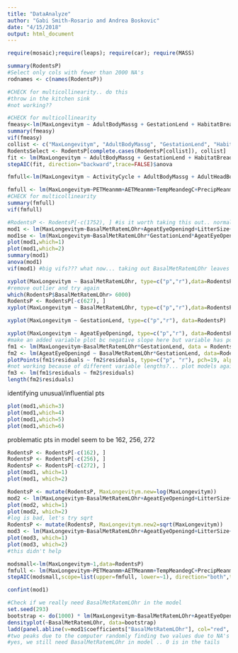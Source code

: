```yaml
---
title: "DataAnalyze"
author: "Gabi Smith-Rosario and Andrea Boskovic"
date: "4/15/2018"
output: html_document
---
```


```r
require(mosaic);require(leaps); require(car); require(MASS)
```

```r
summary(RodentsP)
#Select only cols with fewer than 2000 NA's
rodnames <- c(names(RodentsP))
```

```r
#CHECK for multicollinearity.. do this
#throw in the kitchen sink
#not working??

#CHECK for multicollinearity
fmeasy<-lm(MaxLongevitym ~ AdultBodyMassg + GestationLend + HabitatBreadth + LitterSize + LittersPerYear + PopulationDensitynkm + SexualMaturityAged + WeaningAged + HuPopDenMeannkm + HuPopDenpnkm + HuPopDenChange + TempMeandegC, data=RodentsP)
summary(fmeasy)
vif(fmeasy)
collist <- c("MaxLongevitym", "AdultBodyMassg", "GestationLend", "HabitatBreadth", "LitterSize", "LittersPerYear", "PopulationDensitynkm", "SexualMaturityAged", "WeaningAged", "HuPopDenMeannkm", "HuPopDenpnkm", "HuPopDenChange", "TempMeandegC")
RodentsSelect <- RodentsP[complete.cases(RodentsP[collist]), collist]
fit <- lm(MaxLongevitym ~ AdultBodyMassg + GestationLend + HabitatBreadth + LitterSize + LittersPerYear + PopulationDensitynkm + SexualMaturityAged + WeaningAged + HuPopDenMeannkm + HuPopDenpnkm + HuPopDenChange + TempMeandegC, data=RodentsSelect)
stepAIC(fit, direction="backward",trace=FALSE)$anova
```

```r
fmfull<-lm(MaxLongevitym ~ ActivityCycle + AdultBodyMassg + AdultHeadBodyLenmm + AgeatEyeOpeningd + AgeatFirstBirthd + BasalMetRatemLOhr + BasalMetRateMassg + DietBreadth + GestationLend + HabitatBreadth + HomeRangekm + InterbirthIntervald + LitterSize + LittersPerYear + NeonateBodyMassg + PopulationDensitynkm + PopulationGrpSize + SexualMaturityAged + SocialGrpSize + TeatNumber + Terrestriality + TrophicLevel + WeaningAged + WeaningBodyMassg + GRAreakm + GRMaxLatdd + GRMinLatdd + GRMidRangeLatdd + GRMaxLongdd + GRMinLongdd + GRMidRangeLongdd + HuPopDenMinnkm + HuPopDenMeannkm + HuPopDenpnkm + HuPopDenChange + PrecipMeanmm + TempMeandegC + AETMeanmm + PETMeanmm,data=RodentsP)
```

```r
fmfull <- lm(MaxLongevitym~PETMeanmm+AETMeanmm+TempMeandegC+PrecipMeanmm+HuPopDenChange+HuPopDenpnkm+HuPopDenMeannkm+HuPopDenMinnkm+GRMidRangeLongdd+GRMinLongdd+GRMaxLongdd+GRAreakm+GRMaxLatdd+GRMinLatdd+GRMidRangeLatdd,data=RodentsP)
#CHECK for multicollinearity
summary(fmfull)
vif(fmfull)
```

```r
#RodentsP <- RodentsP[-c(1752), ] #is it worth taking this out.. normality condition gets really bad
mod1 <- lm(MaxLongevitym~BasalMetRatemLOhr+AgeatEyeOpeningd+LitterSize+GestationLend, data = RodentsP)
mod1se <- lm(MaxLongevitym~BasalMetRatemLOhr*GestationLend*AgeatEyeOpeningd, data = RodentsP)
plot(mod1,which=1)
plot(mod1,which=2)
summary(mod1)
anova(mod1)
vif(mod1) #big vifs??? what now... taking out BasalMetRatemLOhr leaves only 1 significant predictor at alpha=0.05 level
```

```r
xyplot(MaxLongevitym ~ BasalMetRatemLOhr, type=c("p","r"),data=RodentsP)
#remove outlier and try again
which(RodentsP$BasalMetRatemLOhr> 6000)
RodentsP <- RodentsP[-c(627), ]
xyplot(MaxLongevitym ~ BasalMetRatemLOhr, type=c("p","r"),data=RodentsP)
```

```r
xyplot(MaxLongevitym ~ GestationLend, type=c("p","r"), data=RodentsP)
```

```r
xyplot(MaxLongevitym ~ AgeatEyeOpeningd, type=c("p","r"), data=RodentsP)
#make an added variable plot bc negative slope here but variable has positive slope coef in model with other predictors
fm1 <- lm(MaxLongevitym~BasalMetRatemLOhr*GestationLend, data = RodentsP)
fm2 <- lm(AgeatEyeOpeningd ~ BasalMetRatemLOhr*GestationLend, data=RodentsP)
plotPoints(fm1$residuals ~ fm2$residuals, type=c("p", "r"), pch=19, alpha=0.3, cex=2, main="Added Variable Plot for AgeatEyeOpeningd")
#not working because of different variable lengths?... plot models against each other?
fm3 <- lm(fm1$residuals ~ fm2$residuals)
length(fm2$residuals)
```

identifying unusual/influential pts
```r
plot(mod1,which=3)
plot(mod1,which=4)
plot(mod1,which=5)
plot(mod1,which=6)
```
problematic pts in model seem to be 162, 256, 272

```r
RodentsP <- RodentsP[-c(162), ]
RodentsP <- RodentsP[-c(256), ]
RodentsP <- RodentsP[-c(272), ]
plot(mod1, which=1)
plot(mod1, which=2)
```

```r
RodentsP <- mutate(RodentsP, MaxLongevitym.new=log(MaxLongevitym))
mod2 <- lm(MaxLongevitym~BasalMetRatemLOhr+AgeatEyeOpeningd+LitterSize+GestationLend, data = RodentsP)
plot(mod2, which=1)
plot(mod2, which=2)
#log is bad, let's try sqrt
RodentsP <- mutate(RodentsP, MaxLongevitym.new2=sqrt(MaxLongevitym))
mod3 <- lm(MaxLongevitym~BasalMetRatemLOhr+AgeatEyeOpeningd+LitterSize+GestationLend, data = RodentsP)
plot(mod3, which=1)
plot(mod3, which=2)
#this didn't help
```

```r
modsmall<-lm(MaxLongevitym~1,data=RodentsP)
fmfull <- lm(MaxLongevitym~PETMeanmm+AETMeanmm+TempMeandegC+PrecipMeanmm+HuPopDenChange+HuPopDenpnkm+HuPopDenMeannkm+HuPopDenMinnkm+GRMidRangeLongdd+GRMinLongdd+GRMaxLongdd+GRAreakm+GRMaxLatdd+GRMinLatdd+GRMidRangeLatdd,data=RodentsP)
stepAIC(modsmall,scope=list(upper=fmfull, lower=~1), direction="both",trace=FALSE)$anova
```

```r
confint(mod1)
```

```r
#Check if we really need BasalMetRatemLOhr in the model
set.seed(293)
bootstrap <- do(1000) * lm(MaxLongevitym~BasalMetRatemLOhr+AgeatEyeOpeningd+LitterSize+GestationLend, data=RodentsP[mosaic::resample(1:nrow(RodentsP)),])$coefficients
densityplot(~BasalMetRatemLOhr, data=bootstrap)
ladd(panel.abline(v=mod1$coefficients["BasalMetRatemLOhr"], col="red", lwd=3))
#two peaks due to the computer randomly finding two values due to NA's
#yes, we still need BasalMetRatemLOhr in model .. 0 is in the tails
```
